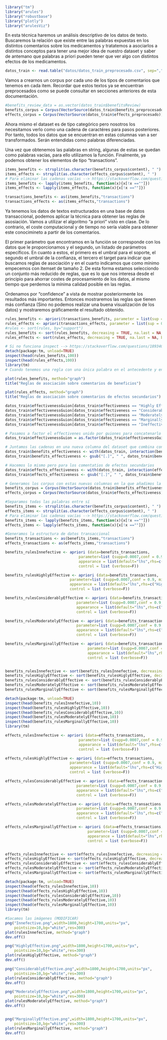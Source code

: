 ```r
library("tm")
library("arules")
library("robustbase")
library("plotly")
library("arulesViz")
```

En esta técnica haremos un análisis descriptivo de los datos de texto. Buscaremos la relación que existe entre las palabras expuestas en los distintos comentarios sobre los medicamentos y tratatemos a asociarlos a distintos conceptos para tener una mejor idea de nuestro dataset y saber de antemano que palabras a priori pueden tener que ver algo con distintos efectos de los medicamentos.

```r
datos_train <- read.table("datos/datos_train_preprocesado.csv", sep=",", comment.char="",quote = "\"", header=TRUE)
```

Vamos a crearnos un corpus por cada uno de los tipos de comentarios que tenemos en cada item. Recordar que estos textos ya se encuentran preprocesados como se puede consultar en secciones anteriores de esta documentación.

```r
#benefits_review_data = as.vector(datos_train$benefitsReview)
benefits_corpus = Corpus(VectorSource(datos_train$benefits_preprocesado))
effects_corpus = Corpus(VectorSource(datos_train$effects_preprocesado))
```

Ahora mismo el dataset es de tipo categórico pero nosotros los necesitamos verlo como una cadena de caractéres para pasos posteriores. Por tanto, todos los datos que se encuentran en estas columnas van a ser transformados. Serán entendidas como palabras diferenciadas.

Una vez que obtenemos las palabras en string, algunas de estas se quedan como palabras vacías, para ello utilizamos la función. Finalmente, ya podemos obtener los elementos de tipo "transactions".

```r
items_benefits <- strsplit(as.character(benefits_corpus$content), " ")
items_effects <- strsplit(as.character(effects_corpus$content), " ")
# Para eliminar las cadenas vacías --> https://stackoverflow.com/questions/24178854/remove-blanks-from-strsplit-in-r
items_benefits <- lapply(items_benefits, function(x){x[!x ==""]})
items_effects <- lapply(items_effects, function(x){x[!x ==""]})

transactions_benefits <- as(items_benefits,"transactions")
transactions_effects <- as(items_effects,"transactions")

```

Ya tenemos los datos de textos estructurados en una base de datos transaccional, podemos aplicar la técnica para obtener las reglas de asosiación. Vamos a utilizar el algoritmo "a priori" visto en clase. De lo contrario, el coste computacional y de tiempo no sería viable para obtener este conocimineto a partir de los comentarios.

El primer parámetro que encontramos en la función se corresponde con los datos que le proporcionamos y el segundo, un listado de parámetros específicos. En cuanto a estos, el primero es el umbral para el soporte, el segundo el umbral de la confianza, el tercero el target para indicar que buscamos reglas de asociación y en el cuarto indicamos que como mínimo empecemos con itemset de tamaño 2. De esta forma estamos selecciondo un conjunto más reducido de reglas, que es lo que nos interesa desde el principio para ahorrar costes de procesamiento de los datos, al mismo tiempo que perdemos la mínima calidad posible en las reglas.

Ordenamos por "confidence" a vista de mostrar posteriormente los resultados más importantes. Entonces mostraremos las reglas que tienen más confianza (Sino no podemos realizar una buena visualización de los datos) y mostraremos gráficamente el resultado obtenido.

```r
rules_benefits <- apriori(transactions_benefits, parameter = list(sup = 0.001, conf = 0.7, target="rules", minlen=2))
rules_effects <- apriori(transactions_effects, parameter = list(sup = 0.001, conf = 0.7, target="rules", minlen=2))
#rules <- sort(rules, by="support")
rules_benefits <- sort(rules_benefits, decreasing = TRUE, na.last = NA, by = "confidence")
rules_effects <- sort(rules_effects, decreasing = TRUE, na.last = NA, by = "confidence")

# Si no funciona inspect --> https://stackoverflow.com/questions/18934098/r-error-with-inspect-function
detach(package:tm, unload=TRUE) 
inspect(head(rules_benefits,100))
inspect(head(rules_effects,100))
library(tm)
# Cuando tenemos una regla con una única palabra en el antecedente y en el consecuente deben de ir unidas en el texto
```

```r
plot(rules_benefits, method="graph")
title("Reglas de asociación sobre comentarios de beneficios")
```

```r
plot(rules_effects, method="graph")
title("Reglas de asociación sobre comentarios de efectos secundarios")
```

```r
datos_train$effectivenessGuion[datos_train$effectiveness == "Highly Effective"] <- "Highly-Effective"
datos_train$effectivenessGuion[datos_train$effectiveness == "Considerably Effective"] <- "Considerably-Effective"
datos_train$effectivenessGuion[datos_train$effectiveness == "Moderately Effective"] <- "Moderately-Effective"
datos_train$effectivenessGuion[datos_train$effectiveness == "Marginally Effective"] <- "Marginally-Effective"
datos_train$effectivenessGuion[datos_train$effectiveness == "Ineffective"] <- "Ineffective"

# Pasamos a factor el effectivenes unido por guiones para concatenarlo con los comentarios
datos_train$effectivenessGuion = as.factor(datos_train$effectivenessGuion)
```


```r
# Juntamos las cadenas en una nueva columna del dataset que combina con los comentarios con los beneficios
datos_train$benefits_effectiveness <- with(datos_train, interaction(benefits_preprocesado,effectivenessGuion), sep=" ")
datos_train$benefits_effectiveness <- gsub("[.]", " ", datos_train$benefits_effectiveness)

# Hacemos lo mismo pero para los comentatios de efectos secundarios
datos_train$effects_effectiveness <- with(datos_train, interaction(effects_preprocesado,effectivenessGuion), sep=" ")
datos_train$effects_effectiveness <- gsub("[.]", " ", datos_train$benefits_effectiveness)

```

```r
# Generamos los corpus con estas nuevas columnas en la que añadimos la efectividad como término en cada comentario
benefits_corpus = Corpus(VectorSource(datos_train$benefits_effectiveness))
effects_corpus = Corpus(VectorSource(datos_train$effects_effectiveness))
```

```r
#Separamos todas las palabras entre sí
benefits_items <- strsplit(as.character(benefits_corpus$content), " ")
effects_items <- strsplit(as.character(effects_corpus$content), " ")
# Para eliminar las cadenas vacías --> https://stackoverflow.com/questions/24178854/remove-blanks-from-strsplit-in-r
benefits_items <- lapply(benefits_items, function(x){x[!x ==""]})
effects_items <- lapply(effects_items, function(x){x[!x ==""]})
```

```r
#Generamos la estructura de datos transaccional
benefits_transactions <- as(benefits_items,"transactions")
effects_transactions <- as(effects_items,"transactions")
```

```r
benefits_rulesInnefective <- apriori (data=benefits_transactions, 
                                 parameter=list (supp=0.0007,conf = 0.9, minlen=2), 
                                 appearance = list(default="lhs",rhs=c("Ineffective")), 
                                 control = list (verbose=F))

benefits_rulesHighlyEffective <- apriori (data=benefits_transactions, 
                             parameter=list (supp=0.0007,conf = 0.9, minlen=2), 
                             appearance = list(default="lhs",rhs=c("Highly-Effective")), 
                             control = list (verbose=F))

benefits_rulesConsiderablyEffective <- apriori (data=benefits_transactions, 
                                parameter=list (supp=0.0007,conf = 0.9, minlen=2), 
                                appearance = list(default="lhs",rhs=c("Considerably-Effective")), 
                                control = list (verbose=F))

benefits_rulesModeratelyEffective <- apriori (data=benefits_transactions, 
                                parameter=list (supp=0.0007,conf = 0.9, minlen=2), 
                                appearance = list(default="lhs",rhs=c("Moderately-Effective")), 
                                control = list (verbose=F))

benefits_rulesMarginallyEffective <- apriori (data=benefits_transactions, 
                                     parameter=list (supp=0.0007,conf = 0.9, minlen=2), 
                                     appearance = list(default="lhs",rhs=c("Marginally-Effective")), 
                                     control = list (verbose=F))


benefits_rulesInnefective <- sort(benefits_rulesInnefective, decreasing = TRUE, na.last = NA, by = "confidence")
benefits_rulesHiglyEffective <- sort(benefits_rulesHiglyEffective, decreasing = TRUE, na.last = NA, by = "confidence")
benefits_rulesConsiderablyEffective <- sort(benefits_rulesConsiderablyEffective, decreasing = TRUE, na.last = NA, by = "confidence")
benefits_rulesModeratelyEffective <- sort(benefits_rulesModeratelyEffective, decreasing = TRUE, na.last = NA, by = "confidence")
benefits_rulesMarginallyEffective <- sort(benefits_rulesMarginallyEffective, decreasing = TRUE, na.last = NA, by = "confidence")
```

```r
detach(package:tm, unload=TRUE)
inspect(head(benefits_rulesInnefective,10))
inspect(head(benefits_rulesHighlyEffective,10))
inspect(head(benefits_rulesConsiderablyEffective,10))
inspect(head(benefits_rulesModeratelyEffective,10))
inspect(head(benefits_rulesMarginallyEffective,10))
library(tm)
```


```r
effects_rulesInnefective <- apriori (data=effects_transactions, 
                                 parameter=list (supp=0.0007,conf = 0.9, minlen=2), 
                                 appearance = list(default="lhs",rhs=c("Ineffective")), 
                                 control = list (verbose=F))

effects_rulesHighlyEffective <- apriori (data=effects_transactions, 
                             parameter=list (supp=0.0007,conf = 0.9, minlen=2), 
                             appearance = list(default="lhs",rhs=c("Highly-Effective")), 
                             control = list (verbose=F))

effects_rulesConsiderablyEffective <- apriori (data=effects_transactions, 
                                parameter=list (supp=0.0007,conf = 0.9, minlen=2), 
                                appearance = list(default="lhs",rhs=c("Considerably-Effective")), 
                                control = list (verbose=F))

effects_rulesModeratelyEffective <- apriori (data=effects_transactions, 
                                parameter=list (supp=0.0007,conf = 0.9, minlen=2), 
                                appearance = list(default="lhs",rhs=c("Moderately-Effective")), 
                                control = list (verbose=F))

effects_rulesMarginallyEffective <- apriori (data=effects_transactions, 
                                     parameter=list (supp=0.0007,conf = 0.9, minlen=2), 
                                     appearance = list(default="lhs",rhs=c("Marginally-Effective")), 
                                     control = list (verbose=F))


effects_rulesInnefective <- sort(effects_rulesInnefective, decreasing = TRUE, na.last = NA, by = "confidence")
effects_rulesHiglyEffective <- sort(effects_rulesHiglyEffective, decreasing = TRUE, na.last = NA, by = "confidence")
effects_rulesConsiderablyEffective <- sort(effects_rulesConsiderablyEffective, decreasing = TRUE, na.last = NA, by = "confidence")
effects_rulesModeratelyEffective <- sort(effects_rulesModeratelyEffective, decreasing = TRUE, na.last = NA, by = "confidence")
effects_rulesMarginallyEffective <- sort(effects_rulesMarginallyEffective, decreasing = TRUE, na.last = NA, by = "confidence")
```

```r
detach(package:tm, unload=TRUE)
inspect(head(effects_rulesInnefective,10))
inspect(head(effects_rulesHighlyEffective,10))
inspect(head(effects_rulesConsiderablyEffective,10))
inspect(head(effects_rulesModeratelyEffective,10))
inspect(head(effects_rulesMarginallyEffective,10))
library(tm)
```

```r
#Sacamos las imágenes (MODIFICAR)
png("Innefective.png",width=1800,height=1700,units="px",
    pointsize=10,bg="white",res=300)
plot(rulesInnefective, method="graph")
dev.off()

png("HighlyEffective.png",width=1800,height=1700,units="px",
    pointsize=10,bg="white",res=300)
plot(rulesHiglyEffective, method="graph")
dev.off()

png("ConsiderablyEffective.png",width=1800,height=1700,units="px",
    pointsize=10,bg="white",res=300)
plot(rulesConsiderablyEffective, method="graph")
dev.off()

png("ModeratelyEffective.png",width=1800,height=1700,units="px",
    pointsize=10,bg="white",res=300)
plot(rulesModeratelyEffective, method="graph")
dev.off()


png("MarginallyEffective.png",width=1800,height=1700,units="px",
    pointsize=10,bg="white",res=300)
plot(rulesMarginallyEffective, method="graph")
dev.off()
```

